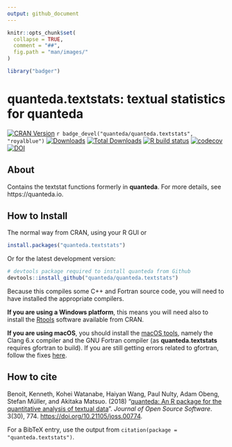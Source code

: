 ```yaml
---
output: github_document
---
```


```r
knitr::opts_chunk$set(
  collapse = TRUE,
  comment = "##",
  fig.path = "man/images/"
)
```
```r
library("badger")
```

# quanteda.textstats: textual statistics for quanteda

<!-- badges: start -->
[![CRAN Version](https://www.r-pkg.org/badges/version/quanteda.textstats)](https://CRAN.R-project.org/package=quanteda.textstats)
`r badge_devel("quanteda/quanteda.textstats", "royalblue")`
[![Downloads](https://cranlogs.r-pkg.org/badges/quanteda.textstats)](https://CRAN.R-project.org/package=quanteda.textstats)
[![Total Downloads](https://cranlogs.r-pkg.org/badges/grand-total/quanteda.textstats?color=orange)](https://CRAN.R-project.org/package=quanteda.textstats)
[![R build status](https://github.com/quanteda/quanteda.textstats/workflows/R-CMD-check/badge.svg)](https://github.com/quanteda/quanteda.textstats/actions)
[![codecov](https://codecov.io/gh/quanteda/quanteda.textstats/branch/master/graph/badge.svg)](https://codecov.io/gh/quanteda/quanteda.textstats) [![DOI](http://joss.theoj.org/papers/10.21105/joss.00774/status.svg)](https://doi.org/10.21105/joss.00774)
<!-- badges: end -->

## About

Contains the textstat functions formerly in **quanteda**.  For more details, see https://quanteda.io.

## How to Install

The normal way from CRAN, using your R GUI or 
```r
install.packages("quanteda.textstats") 
```

Or for the latest development version:
```r
# devtools package required to install quanteda from Github 
devtools::install_github("quanteda/quanteda.textstats") 
```

Because this compiles some C++ and Fortran source code, you will need to have installed the appropriate compilers.

**If you are using a Windows platform**, this means you will need also to install
the [Rtools](https://CRAN.R-project.org/bin/windows/Rtools/) software available
from CRAN.  

**If you are using macOS**, you should install the 
[macOS tools](https://cran.r-project.org/bin/macosx/tools/), 
namely the Clang 6.x compiler and the GNU Fortran compiler (as **quanteda.textstats** requires gfortran to build).  If you are still getting errors related to gfortran, follow the fixes [here](https://thecoatlessprofessor.com/programming/rcpp-rcpparmadillo-and-os-x-mavericks--lgfortran-and--lquadmath-error/).  
    
## How to cite

Benoit, Kenneth, Kohei Watanabe, Haiyan Wang, Paul Nulty, Adam Obeng, Stefan Müller, and Akitaka Matsuo.  (2018) "[quanteda: An R package for the quantitative analysis of textual data](https://www.theoj.org/joss-papers/joss.00774/10.21105.joss.00774.pdf)".  _Journal of Open Source Software_.  3(30), 774. [https://doi.org/10.21105/joss.00774](https://doi.org/10.21105/joss.00774).

For a BibTeX entry, use the output from `citation(package = "quanteda.textstats")`.
